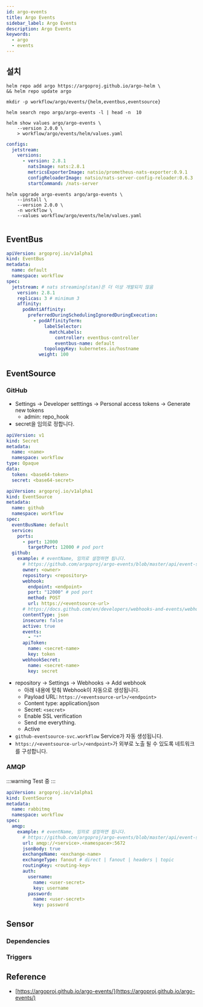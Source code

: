 ```yaml
---
id: argo-events
title: Argo Events
sidebar_label: Argo Events
description: Argo Events
keywords:
  - argo
  - events
---
```



## 설치

```shell
helm repo add argo https://argoproj.github.io/argo-helm \
&& helm repo update argo
```

```shell
mkdir -p workflow/argo/events/{helm,eventbus,eventsource}
```

```shell
helm search repo argo/argo-events -l | head -n  10
```

```shell
helm show values argo/argo-events \
    --version 2.0.0 \
    > workflow/argo/events/helm/values.yaml
```

```yaml title="workflow/argo/events/helm/values.yaml"
configs:
  jetstream:
    versions:
      - version: 2.8.1
        natsImage: nats:2.8.1
        metricsExporterImage: natsio/prometheus-nats-exporter:0.9.1
        configReloaderImage: natsio/nats-server-config-reloader:0.6.3
        startCommand: /nats-server
```

```shell
helm upgrade argo-events argo/argo-events \
    --install \
    --version 2.0.0 \
    -n workflow \
    --values workflow/argo/events/helm/values.yaml
```

<center>
	<Image
		img={require("@site/static/img/mlops/mlops/workflow/argo-events-architecture.jpg")}
		width={750}
	/>
</center>

## EventBus

```yaml title="workflow/argo/events/eventbus/default.yaml"
apiVersion: argoproj.io/v1alpha1
kind: EventBus
metadata:
  name: default
  namespace: workflow
spec:
  jetstream: # nats streaming(stan)은 더 이상 개발되지 않음
    version: 2.8.1
    replicas: 3 # minimum 3
    affinity:
      podAntiAffinity:
        preferredDuringSchedulingIgnoredDuringExecution:
          - podAffinityTerm:
              labelSelector:
                matchLabels:
                  controller: eventbus-controller
                  eventbus-name: default
              topologyKey: kubernetes.io/hostname
            weight: 100
```

## EventSource

### GitHub

- Settings -> Developer setttings -> Personal access tokens -> Generate new tokens
  - admin: repo_hook
- secret을 임의로 정합니다.

```yaml
apiVersion: v1
kind: Secret
metadata:
  name: <name>
  namespace: workflow
type: Opaque
data:
  token: <base64-token>
  secret: <base64-secret>
```

```yaml title="workflow/argo/events/eventsource/github.yaml"
apiVersion: argoproj.io/v1alpha1
kind: EventSource
metadata:
  name: github
  namespace: workflow
spec:
  eventBusName: default
  service:
    ports:
      - port: 12000
        targetPort: 12000 # pod port
  github:
    example: # eventName, 임의로 설정하면 됩니다.
      # https://github.com/argoproj/argo-events/blob/master/api/event-source.md#githubeventsource
      owner: <owner>
      repository: <repository>
      webhook:
        endpoint: <endpoint>
        port: "12000" # pod port
        method: POST
        url: https://<eventsource-url>
      # https://docs.github.com/en/developers/webhooks-and-events/webhooks/webhook-events-and-payloads
      contentType: json
      insecure: false
      active: true
      events:
        - "*"
      apiToken:
        name: <secret-name>
        key: token
      webhookSecret:
        name: <secret-name>
        key: secret
```

- repository -> Settings -> Webhooks -> Add webhook
  - 아래 내용에 맞춰 Webhook이 자동으로 생성됩니다.
  - Payload URL: `https://<eventsource-url>/<endpoint>`
  - Content type: application/json
  - Secret: `<secret>`
  - Enable SSL verification
  - Send me everything.
  - Active
- `github-eventsource-svc.workflow` Service가 자동 생성됩니다.
- `https://<eventsource-url>/<endpoint>`가 외부로 노출 될 수 있도록 네트워크를 구성합니다.

### AMQP

:::warning
Test 중
:::

```yaml title="workflow/argo/events/eventsource/rabbitmq.yaml"
apiVersion: argoproj.io/v1alpha1
kind: EventSource
metadata:
  name: rabbitmq
  namespace: workflow
spec:
  amqp:
    example: # eventName, 임의로 설정하면 됩니다.
      # https://github.com/argoproj/argo-events/blob/master/api/event-source.md#amqpeventsource
      url: amqp://<service>.<namespace>:5672
      jsonBody: true
      exchangeName: <exchange-name>
      exchangeType: fanout # direct | fanout | headers | topic
      routingKey: <routing-key>
      auth:
        username:
          name: <user-secret>
          key: username
        password:
          name: <user-secret>
          key: password
```

## Sensor

### Dependencies

### Triggers

## Reference

- [https://argoproj.github.io/argo-events/](https://argoproj.github.io/argo-events/)
